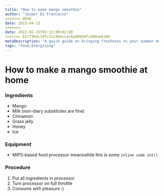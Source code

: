 ```yaml
---
title: "How to make mango smoothie"
author: "Jasper Di Francesco"
<<<<<<< HEAD
date: 2015-04-15
=======
date: 2022-02-15T03:13:00+02:00
>>>>>>> b1773b4c10fc11c4b6ccec6ad9930fc688ee618b
metaDescription: "A quick guide on bringing freshness to your summer mornings with a mango smoothie."
tags: "Food,Energising"
---
```


# How to make a mango smoothie at home

### Ingredients

-   Mango
-   Milk (non-diary substitutes are fine)
-   Cinnamon
-   Grass jelly
-   Honey
-   Ice

### Equipment

-   MIPS-based food processor meanswhile this is some `inline code int()`

### Procedure

1. Put all ingredients in processor
2. Turn processor on full throttle
3. Consume with pleasure :)
